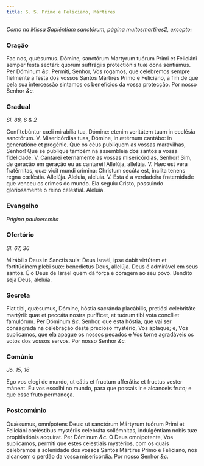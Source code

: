 ```yaml
---
title: S. S. Primo e Feliciano, Mártires
---
```


<em>Como na Missa Sapiéntiam sanctórum, página muitosmartires2, excepto:</em>

### Oração

<div class="grid grid-cols-2 gap-5">
  <span class="text-justify">
    Fac nos, quǽsumus. Dómine, sanctórum Martyrum tuórum Primi et Feliciáni
    semper festa sectári: quorum suffrágiis protectiónis tuæ dona sentiámus. Per
    Dóminum <em>&c.</em>
  </span>
  <span class="text-justify">
    Permiti, Senhor, Vos rogamos, que celebremos sempre fielmente a festa dos
    vossos Santos Mártires Primo e Feliciano, a fim de que pela sua intercessão
    sintamos os benefícios da vossa protecção. Por nosso Senhor <em>&c.</em>
  </span>
</div>

### Gradual 

_Sl. 88, 6 & 2_

<div class="grid grid-cols-2 gap-5">
  <span class="text-justify">
    Confitebúntur cœli mirabília tua, Dómine: etenim veritátem tuam in ecclésia
    sanctórum. V. Misericórdias tuas, Dómine, in ætérnum cantábo: in generatióne
    et progénie.
  </span>
  <span class="text-justify">
    Que os céus publiquem as vossas maravilhas, Senhor! Que se publique também
    na assembleia dos santos a vossa fidelidade. V. Cantarei eternamente as
    vossas misericórdias, Senhor! Sim, de geração em geração eu as cantarei!
  </span>
  <span class="text-justify">
    Allelúja, allelúja. V. Hæc est vera fratérnitas, quæ vicit mundi crímina:
    Christum secúta est, ínclita tenens regna cœléstia. Allelúja.
  </span>
  <span class="text-justify">
    Aleluia, aleluia. V. Esta é a verdadeira fraternidade que venceu os crimes
    do mundo. Ela seguiu Cristo, possuindo gloriosamente o reino celestial.
    Aleluia.
  </span>
</div>

### Evangelho 

_Página pauloeremita_

### Ofertório 

_Sl. 67, 36_

<div class="grid grid-cols-2 gap-5">
  <span class="text-justify">
    Mirábilis Deus in Sanctis suis: Deus Israël, ipse dabit virtútem et
    fortitúdinem plebi suæ: benedíctus Deus, allelúja.
  </span>
  <span class="text-justify">
    Deus é admirável em seus santos. É o Deus de Israel quem dá força e coragem
    ao seu povo. Bendito seja Deus, aleluia.
  </span>
</div>

### Secreta

<div class="grid grid-cols-2 gap-5">
  <span class="text-justify">
    Fiat tibi, quǽsumus, Dómine, hóstia sacránda placábilis, pretiósi
    celebritáte martýrii: quæ et peccáta nostra puríficet, et tuórum tibi vota
    concíliet famulórum. Per Dóminum <em>&c.</em>
  </span>
  <span class="text-justify">
    Senhor, que esta hóstia, que vai ser consagrada na celebração deste precioso
    mystério, Vos aplaque; e, Vos suplicamos, que ela apague os nossos pecados e
    Vos torne agradáveis os votos dos vossos servos. Por nosso Senhor
    <em>&c.</em>
  </span>
</div>

### Comúnio 

_Jo. 15, 16_

<div class="grid grid-cols-2 gap-5">
  <span class="text-justify">
    Ego vos elegi de mundo, ut eátis et fructum afferátis: et fructus vester
    máneat.
  </span>
  <span class="text-justify">
    Eu vos escolhi no mundo, para que possais ir e alcanceis fruto; e que esse
    fruto permaneça.
  </span>
</div>

### Postcomúnio

<div class="grid grid-cols-2 gap-5">
  <span class="text-justify">
    Quǽsumus, omnípotens Deus: ut sanctórum Mártyrum tuórum Primi et Feliciáni
    cœléstibus mystériis celebráta sollémnitas, indulgéntiam nobis tuæ
    propitiatiónis acquírat. Per Dóminum <em>&c.</em>
  </span>
  <span class="text-justify">
    Ó Deus omnipotente, Vos suplicamos, permiti que estes celestiais mystérios,
    com os quais celebramos a solenidade dos vossos Santos Mártires Primo e
    Feliciano, nos alcancem o perdão da vossa misericórdia. Por nosso Senhor
    <em>&c.</em>
  </span>
</div>
